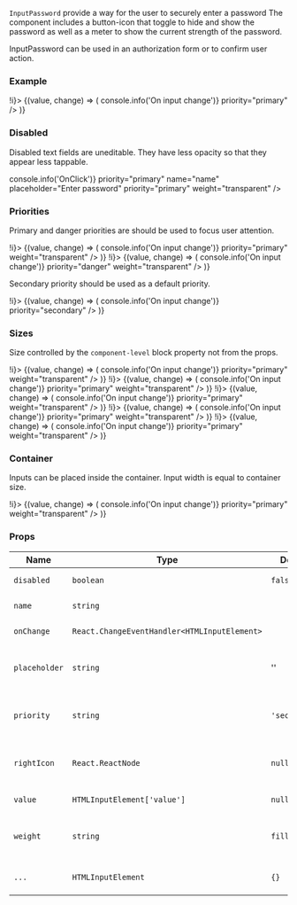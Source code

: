 
`InputPassword` provide a way for the user to securely enter a password
The component includes a button-icon that toggle to hide and show the
password as well as a meter to show the current strength of the password.

InputPassword can be used in an authorization form or to confirm user action.

### Example

<Playground>
  <State initial={false} change={(i) => !i}>
    {(value, change) => (
      <InputPassword
        onClick={change}
        name="name"
        placeholder="Enter password"
        onChange={(event) => console.info('On input change')}
        priority="primary"
      />
    )}
  </State>
</Playground>

### Disabled

Disabled text fields are uneditable. They have less opacity so that they appear less tappable.

<Playground>
  <InputPassword
    disabled
    onClick={(event) => console.info('OnClick')}
    priority="primary"
    name="name"
    placeholder="Enter password"
    priority="primary"
    weight="transparent"
  />
</Playground>

### Priorities

Primary and danger priorities are should be used to focus user attention.

<Playground direction="vertical">
  <State initial={false} change={(i) => !i}>
    {(value, change) => (
      <InputPassword
        onClick={change}
        name="name"
        placeholder="Enter password"
        onChange={(event) => console.info('On input change')}
        priority="primary"
        weight="transparent"
      />
    )}
  </State>
  <State initial={false} change={(i) => !i}>
    {(value, change) => (
      <InputPassword
        onClick={change}
        name="name"
        placeholder="Enter password"
        onChange={(event) => console.info('On input change')}
        priority="danger"
        weight="transparent"
      />
    )}
  </State>
</Playground>

Secondary priority should be used as a default priority.

<Playground direction="vertical">
  <State initial={false} change={(i) => !i}>
    {(value, change) => (
      <InputPassword
        onClick={change}
        name="name"
        placeholder="Enter password"
        onChange={(event) => console.info('On input change')}
        priority="secondary"
      />
    )}
  </State>
</Playground>

### Sizes

Size controlled by the `component-level` block property not from the props.

<Playground direction="vertical">
  <block.S>
    <State initial={false} change={(i) => !i}>
      {(value, change) => (
        <InputPassword
          onClick={change}
          priority="primary"
          name="name"
          placeholder="Enter password"
          onChange={(event) => console.info('On input change')}
          priority="primary"
          weight="transparent"
        />
      )}
    </State>
  </block.S>
  <block.M>
    <State initial={false} change={(i) => !i}>
      {(value, change) => (
        <InputPassword
          onClick={change}
          priority="primary"
          name="name"
          placeholder="Enter password"
          onChange={(event) => console.info('On input change')}
          priority="primary"
          weight="transparent"
        />
      )}
    </State>
  </block.M>
  <block.L>
    <State initial={false} change={(i) => !i}>
      {(value, change) => (
        <InputPassword
          onClick={change}
          priority="primary"
          name="name"
          placeholder="Enter password"
          onChange={(event) => console.info('On input change')}
          priority="primary"
          weight="transparent"
        />
      )}
    </State>
  </block.L>
  <block.XL>
    <State initial={false} change={(i) => !i}>
      {(value, change) => (
        <InputPassword
          onClick={change}
          priority="primary"
          name="name"
          placeholder="Enter password"
          onChange={(event) => console.info('On input change')}
          priority="primary"
          weight="transparent"
        />
      )}
    </State>
  </block.XL>
  <block.H>
    <State initial={false} change={(i) => !i}>
      {(value, change) => (
        <InputPassword
          onClick={change}
          priority="primary"
          name="name"
          placeholder="Enter password"
          onChange={(event) => console.info('On input change')}
          priority="primary"
          weight="transparent"
        />
      )}
    </State>
  </block.H>
</Playground>

### Container

Inputs can be placed inside the container. Input width is equal to container size.

<Playground direction="vertical">
  <block.L>
    <State initial={false} change={(i) => !i}>
      {(value, change) => (
        <InputPassword
          onClick={change}
          priority="primary"
          name="name"
          placeholder="Enter password"
          onChange={(event) => console.info('On input change')}
          priority="primary"
          weight="transparent"
        />
      )}
    </State>
  </block.L>
</Playground>

### Props

| Name          | Type                                         | Default       | Description                                                 |
| ------------- | -------------------------------------------- | ------------- | ----------------------------------------------------------- |
| `disabled`    | `boolean`                                    | `false`       | HTML disabled attribute                                     |
| `name`        | `string`                                     |               | HTML name attribute                                         |
| `onChange`    | `React.ChangeEventHandler<HTMLInputElement>` |               | Callback when input is changed                              |
| `placeholder` | `string`                                     | ''            | CSS pseudo-element represents the placeholder text          |
| `priority`    | `string`                                     | `'secondary'` | Priority prop to style InputPassword component              |
| `rightIcon`   | `React.ReactNode`                            | `null`        | Component to show on the right side of the text (ex.: Icon) |
| `value`       | `HTMLInputElement['value']`                  | `null`        | HTML value attribute                                        |
| `weight`      | `string`                                     | `fill`        | Set button-icon`s weight (ex.: fill, outline, transparent)  |
| `...`         | `HTMLInputElement`                           | `{}`          | Other props are inherited from `HTMLInputElement`           |
